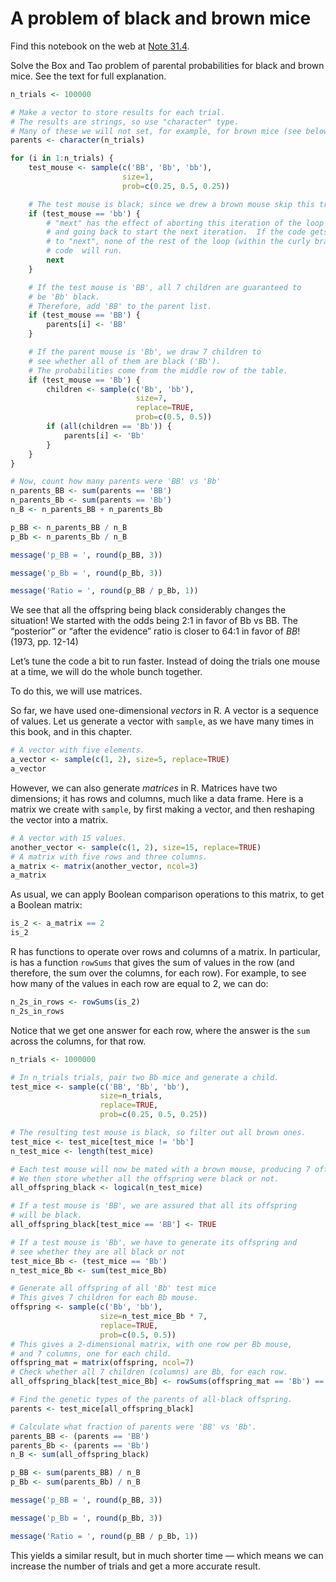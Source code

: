 # A problem of black and brown mice


Find this notebook on the web at
<a class="quarto-xref" href="https://resampling-stats.github.io/latest-r/bayes_simulation.html#nte-box_tao_mice">Note <span>31.4</span></a>.

Solve the Box and Tao problem of parental probabilities for black and
brown mice. See the text for full explanation.

```r
n_trials <- 100000

# Make a vector to store results for each trial.
# The results are strings, so use "character" type.
# Many of these we will not set, for example, for brown mice (see below).
parents <- character(n_trials)

for (i in 1:n_trials) {
    test_mouse <- sample(c('BB', 'Bb', 'bb'),
                         size=1,
                         prob=c(0.25, 0.5, 0.25))

    # The test mouse is black; since we drew a brown mouse skip this trial.
    if (test_mouse == 'bb') {
        # "mext" has the effect of aborting this iteration of the loop
        # and going back to start the next iteration.  If the code gets
        # to "next", none of the rest of the loop (within the curly brackets
        # code  will run.
        next
    }

    # If the test mouse is 'BB', all 7 children are guaranteed to
    # be 'Bb' black.
    # Therefore, add 'BB' to the parent list.
    if (test_mouse == 'BB') {
        parents[i] <- 'BB'
    }

    # If the parent mouse is 'Bb', we draw 7 children to
    # see whether all of them are black ('Bb').
    # The probabilities come from the middle row of the table.
    if (test_mouse == 'Bb') {
        children <- sample(c('Bb', 'bb'),
                            size=7,
                            replace=TRUE,
                            prob=c(0.5, 0.5))
        if (all(children == 'Bb')) {
            parents[i] <- 'Bb'
        }
    }
}

# Now, count how many parents were 'BB' vs 'Bb'
n_parents_BB <- sum(parents == 'BB')
n_parents_Bb <- sum(parents == 'Bb')
n_B <- n_parents_BB + n_parents_Bb

p_BB <- n_parents_BB / n_B
p_Bb <- n_parents_Bb / n_B

message('p_BB = ', round(p_BB, 3))
```

```r
message('p_Bb = ', round(p_Bb, 3))
```

```r
message('Ratio = ', round(p_BB / p_Bb, 1))
```

We see that all the offspring being black considerably changes the
situation! We started with the odds being 2:1 in favor of Bb vs BB. The
“posterior” or “after the evidence” ratio is closer to 64:1 in favor of
*BB*! (1973, pp. 12-14)

Let’s tune the code a bit to run faster. Instead of doing the trials one
mouse at a time, we will do the whole bunch together.

To do this, we will use matrices.

So far, we have used one-dimensional *vectors* in R. A vector is a
sequence of values. Let us generate a vector with `sample`, as we have
many times in this book, and in this chapter.

```r
# A vector with five elements.
a_vector <- sample(c(1, 2), size=5, replace=TRUE)
a_vector
```

However, we can also generate *matrices* in R. Matrices have two
dimensions; it has rows and columns, much like a data frame. Here is a
matrix we create with `sample`, by first making a vector, and then
reshaping the vector into a matrix.

```r
# A vector with 15 values.
another_vector <- sample(c(1, 2), size=15, replace=TRUE)
# A matrix with five rows and three columns.
a_matrix <- matrix(another_vector, ncol=3)
a_matrix
```

As usual, we can apply Boolean comparison operations to this matrix, to
get a Boolean matrix:

```r
is_2 <- a_matrix == 2
is_2
```

R has functions to operate over rows and columns of a matrix. In
particular, is has a function `rowSums` that gives the sum of values in
the row (and therefore, the sum over the columns, for each row). For
example, to see how many of the values in each row are equal to 2, we
can do:

```r
n_2s_in_rows <- rowSums(is_2)
n_2s_in_rows
```

Notice that we get one answer for each row, where the answer is the
`sum` across the columns, for that row.

```r
n_trials <- 1000000

# In n_trials trials, pair two Bb mice and generate a child.
test_mice <- sample(c('BB', 'Bb', 'bb'),
                    size=n_trials,
                    replace=TRUE,
                    prob=c(0.25, 0.5, 0.25))

# The resulting test mouse is black, so filter out all brown ones.
test_mice <- test_mice[test_mice != 'bb']
n_test_mice <- length(test_mice)

# Each test mouse will now be mated with a brown mouse, producing 7 offspring.
# We then store whether all the offspring were black or not.
all_offspring_black <- logical(n_test_mice)

# If a test mouse is 'BB', we are assured that all its offspring
# will be black.
all_offspring_black[test_mice == 'BB'] <- TRUE

# If a test mouse is 'Bb', we have to generate its offspring and
# see whether they are all black or not
test_mice_Bb <- (test_mice == 'Bb')
n_test_mice_Bb <- sum(test_mice_Bb)

# Generate all offspring of all 'Bb' test mice
# This gives 7 children for each Bb mouse.
offspring <- sample(c('Bb', 'bb'),
                    size=n_test_mice_Bb * 7,
                    replace=TRUE,
                    prob=c(0.5, 0.5))
# This gives a 2-dimensional matrix, with one row per Bb mouse,
# and 7 columns, one for each child.
offspring_mat = matrix(offspring, ncol=7)
# Check whether all 7 children (columns) are Bb, for each row.
all_offspring_black[test_mice_Bb] <- rowSums(offspring_mat == 'Bb') == 7

# Find the genetic types of the parents of all-black offspring.
parents <- test_mice[all_offspring_black]

# Calculate what fraction of parents were 'BB' vs 'Bb'.
parents_BB <- (parents == 'BB')
parents_Bb <- (parents == 'Bb')
n_B <- sum(all_offspring_black)

p_BB <- sum(parents_BB) / n_B
p_Bb <- sum(parents_Bb) / n_B

message('p_BB = ', round(p_BB, 3))
```

```r
message('p_Bb = ', round(p_Bb, 3))
```

```r
message('Ratio = ', round(p_BB / p_Bb, 1))
```

This yields a similar result, but in much shorter time — which means we
can increase the number of trials and get a more accurate result.
